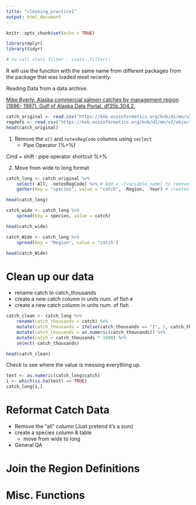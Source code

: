```yaml
---
title: "cleaning_practice1"
output: html_document
---
```


```r
knitr::opts_chunk$set(echo = TRUE)
```

```r
library(dplyr)
library(tidyr)

# to call stats filter - stats::filter()
```
R will use the function with the same name from different packages from the package that was loaded most recently.

Reading Data from a data archive.

[Mike Byerly. Alaska commercial salmon catches by management region (1886- 1997). Gulf of Alaska Data Portal. df35b.304.2.](https://knb.ecoinformatics.org/view/df35b.304.2)

```r
catch_original <- read.csv("https://knb.ecoinformatics.org/knb/d1/mn/v2/object/df35b.302.1", stringsAsFactors = FALSE)
regdefs <- read.csv("https://knb.ecoinformatics.org/knb/d1/mn/v2/object/df35b.303.1", stringsAsFactors = FALSE)
head(catch_original)
```

1. Remove the `all` and `notesRegCode` columns using `seclect`
    - Pipe Operator (%>%)

Cmd + shift : pipe operator shortcut %>%

2. Move from wide to long format

```r
catch_long <- catch_original %>%
    select(-All, -notesRegCode) %>% # Add a -[variable_name] to remove
    gather(key = "species", value = "catch", -Region, -Year) # creates key-value pairs and then gathers with other specified columns

head(catch_long)
```

```r
catch_wide <- catch_long %>%
    spread(key = species, value = catch)

head(catch_wide)
```
```r
catch_Wide <- catch_long %>%
    spread(key = "Region", value = "catch")

head(catch_Wide)
```

# Clean up our data

* rename catch to catch_thousands
* create a new catch column in units num. of fish `#`
* create a new catch column in units num. of fish

```r
catch_clean <- catch_long %>%
    rename(catch_thousands = catch) %>%
    mutate(catch_thousands = ifelse(catch_thousands == "I", 1, catch_thousands)) %>%
    mutate(catch_thousands = as.numeric(catch_thousands)) %>%
    mutate(catch = catch_thousands * 1000) %>%
    select(-catch_thousands)

head(catch_clean)
```

Check to see where the value is messing everything up.
```r
test <- as.numeric(catch_long$catch)
i <- which(is.na(test) == TRUE)
catch_long[i,] 
```


# Reformat Catch Data

- Remove the "all" column (Just pretend it's a sum)
- create a species column & table 
    - move from wide to long
- General QA

# Join the Region Definitions


# Misc. Functions